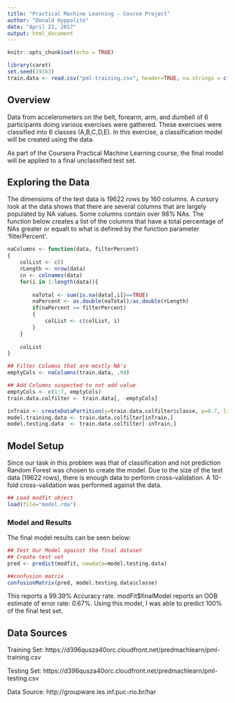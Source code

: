 ```yaml
---
title: "Practical Machine Learning - Course Project"
author: "Donald Hyppolite"
date: "April 21, 2017"
output: html_document
---
```


```r
knitr::opts_chunk$set(echo = TRUE)
```

```r
library(caret)
set.seed(19163)
train.data <- read.csv("pml-training.csv", header=TRUE, na.strings = c('#DIV/0!', 'NA'))
```
## Overview
Data from accelerometers on the belt, forearm, arm, and dumbell of 6 participants doing various exercises were gathered.  These exercises were classified into 6 classes (A,B,C,D,E). In this exercise, a classification model will be created using the data.  

As part of the Coursera Practical Machine Learning course, the final model will be applied to a final unclassified test set.

## Exploring the Data

The dimensions of the test data is 19622 rows by 160 columns.  A cursory look at the data shows that there are several columns that are largely populated by NA values. Some columns contain over 98% NAs. The function below creates a list of the columns that have a total percentage of NAs greater or equalt to what is defined by the function parameter 'filterPercent'.

```r
naColumns <- function(data, filterPercent)
{
    colList <- c()
    rLength <- nrow(data)
    cn <- colnames(data)
    for(i in 1:length(data)){
        
        naTotal <- sum(is.na(data[,i])==TRUE)
        naPercent <- as.double(naTotal)/as.double(rLength)
        if(naPercent >= filterPercent)
        {
            colList <- c(colList, i)
        }
    }
    
    colList
}
```

```r
## Filter Columns that are mostly NA's
emptyCols <- naColumns(train.data, .90)

## Add Columns suspected to not add value
emptyCols <- c(1:7, emptyCols)
train.data.colfilter <- train.data[, -emptyCols]
```

```r
inTrain <- createDataPartition(y=train.data.colfilter$classe, p=0.7, list=FALSE)
model.training.data <- train.data.colfilter[inTrain,]
model.testing.data  <- train.data.colfilter[-inTrain,]
```

## Model Setup
Since our task in this problem was that of classification and not prediction Random Forest was chosen to create the model.
Due to the size of the test data (19622 rows), there is enough data to perform cross-validation.  A 10-fold cross-validation was performed against the data.

```r
## Load modfit object
load(file="model.rda")
```

### Model and Results
The final model results can be seen below: 

```r
## Test Our Model against the final dataset
## Create test set
pred <- predict(modfit, newdata=model.testing.data)

##confusion matrix
confusionMatrix(pred, model.testing.data$classe)
```
This reports a 99.39% Accuracy rate. modFit$finalModel reports an OOB estimate of  error rate: 0.67%.
Using this model, I was able to predict 100% of the final test set.

## Data Sources
Training Set:
https://d396qusza40orc.cloudfront.net/predmachlearn/pml-training.csv

Testing Set:
https://d396qusza40orc.cloudfront.net/predmachlearn/pml-testing.csv

Data Source:
http://groupware.les.inf.puc-rio.br/har
